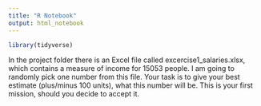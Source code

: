 ```yaml
---
title: "R Notebook"
output: html_notebook
---
```


```r
library(tidyverse)
```

In the project folder there is an Excel file called excercise1_salaries.xlsx, which contains a measure of income for 15053 people. I am going to randomly pick one number from this file. Your task is to give your best estimate (plus/minus 100 units), what this number will be. This is your first mission, should you decide to accept it.
